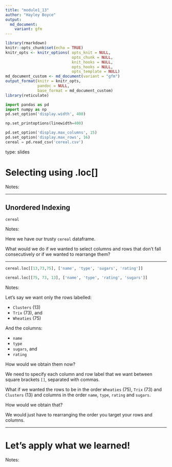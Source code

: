 ```yaml
---
title: "module1_13"
author: "Hayley Boyce"
output: 
  md_document:
    variant: gfm
---
```



```r
library(rmarkdown)
knitr::opts_chunk$set(echo = TRUE)
knitr_opts <- knitr_options( opts_knit = NULL,
                             opts_chunk = NULL,
                             knit_hooks = NULL,
                             opts_hooks = NULL,
                             opts_template = NULL)
md_document_custom <- md_document(variant = "gfm")
output_format(knitr = knitr_opts,
              pandoc = NULL,
              base_format = md_document_custom)
library(reticulate)
```


```python
import pandas as pd
import numpy as np
pd.set_option('display.width', 400)

np.set_printoptions(linewidth=400)

pd.set_option('display.max_columns', 15)
pd.set_option('display.max_rows', 16)
cereal = pd.read_csv('cereal.csv')
```

type: slides

# Selecting using .loc[]

Notes: <br>

---

## Unordered Indexing


```python
cereal
```


Notes: 

Here we have our trusty `cereal` dataframe.

What would we do if we wanted to select columns and rows that don't fall consecutively or if we wanted to rearrange them?

---




```python
cereal.loc[[13,73,75], ['name', 'type', 'sugars', 'rating']]
```


```python
cereal.loc[[75, 73, 13], ['name', 'type', 'rating', 'sugars']]
```

Notes: 

Let's say we want only the rows labelled:

- `Clusters` (13)
- `Trix` (73), and
- `Wheaties` (75) 

And the columns:

- `name`
- `type`
- `sugars`, and 
- `rating`

How would we obtain them now?

We need to specify each column and row label that we want between square brackets `[]`, separated with commas.


What if we wanted the rows to be in the order `Wheaties` (75), `Trix` (73) and `Clusters` (13) and columns in the order `name`, `type`, `rating` and `sugars`.

How would we obtain that?    

We would just have to rearranging the order you target your rows and columns.


---

# Let’s apply what we learned!

Notes:
<br>